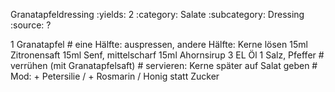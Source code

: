 Granatapfeldressing
:yields: 2
:category: Salate
:subcategory: Dressing
:source: ?

1 Granatapfel
# eine Hälfte: auspressen, andere Hälfte: Kerne lösen
15ml Zitronensaft
15ml Senf, mittelscharf
15ml Ahornsirup
3 EL Öl
1 Salz, Pfeffer
# verrühen (mit Granatapfelsaft)
# servieren: Kerne später auf Salat geben
# Mod: + Petersilie / + Rosmarin / Honig statt Zucker
